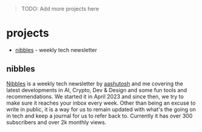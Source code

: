 ---
---

> TODO: Add more projects here

# projects

- [nibbles](#nibbles) - weekly tech newsletter

## nibbles

[Nibbles](https://nibbles.dev/) is a weekly tech newsletter by [aashutosh](https://aashutosh.dev/) and me covering the latest developments in AI, Crypto, Dev & Design and some fun tools and recommendations. We started it in April 2023 and since then, we try to make sure it reaches your inbox every week. Other than being an excuse to write in public, it is a way for us to remain updated with what's the going on in tech and keep a journal for us to refer back to. Currently it has over 300 subscribers and over 2k monthly views.
